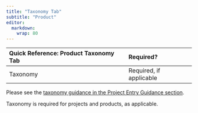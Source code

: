 ```yaml
---
title: "Taxonomy Tab"
subtitle: "Product"
editor: 
  markdown: 
    wrap: 80
---
```


| Quick Reference: Product Taxonomy Tab | Required?               |
|:--------------------------------------|:------------------------|
| Taxonomy                              | Required, if applicable |

Please see the [taxonomy guidance in the Project Entry Guidance section](../project_entry_guidance/taxonomy_tab_projects.qmd).

Taxonomy is required for projects and products, as applicable.
